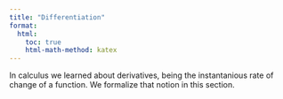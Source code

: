 ```yaml
---
title: "Differentiation"
format:
  html:
    toc: true
    html-math-method: katex
---
```


In calculus we learned about derivatives, being the instantanious rate of change of a function. We formalize that notion in this section.